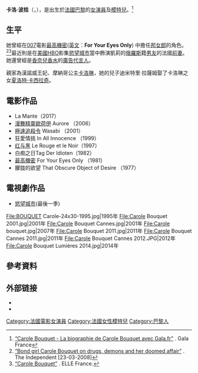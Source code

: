 {{noteTA
|T=zh-cn:卡洛·波桂;zh-hk:嘉露·寶潔;zh-sg:嘉露·宝洁;zh-tw:卡洛·波桂;
|1=zh-cn:卡洛;zh-hk:嘉露;zh-sg:嘉露;zh-tw:卡洛;
|2=zh-cn:波桂;zh-hk:寶潔;zh-sg:宝洁;zh-tw:波桂;
|G1=Show
|G2=James Bond
|G3=Movie
}}
{{藝人
| 姓名     = 卡洛·波桂
| 類型     = 女演員
| 圖片     = Carole Bouquet 2013.jpg
| 圖片尺寸 = 250px
| 圖片簡介 = 
| 原名     =  
| 外文名   = Carole Bouquet 
| 外文     = 法文
| 羅馬拼音 = 
| 英文名   = 
| 綽號     = 
| 其他藝名 = 
| 國籍     = {{FRA}}
| 民族     = 
| 籍貫     = 
| 出生日期 = {{birth date and age|1957|8|18}}
| 出生地點 = {{FRA}}[[上塞納省|上塞納省]][[塞納河畔訥伊|塞納河畔訥伊]]
| 生肖     = 
| 星座     = 
| 逝世日期 = 
| 逝世地點 = 
| 職業     = [[演員|演員]]、[[模特兒|模特兒]]
| 語言     = 
| 教育程度 = 
| 宗教信仰 = 
| 配偶     = {{marriage|Jacques Liebowitch|1992|1996|reason=离婚}}
| 父母     = 
| 兒女     = Dimitri Rassam<br>Louis Giacobetti
| relatives = [[夏洛特·卡西拉奇|夏洛特·卡西拉奇]]（媳婦）
| 音樂類型 = 
| 演奏樂器 = 
| 出身地   = 
| 出道作   = 
| 出道日期 = 
| 代表作   = 《[[鐵金剛勇破海龍幫|鐵金剛勇破海龍幫]]》
| 活躍年代 = 1977年至今
| 唱片公司 = 
| 經紀公司 = 
| 網站     = 
| 相關團體 = 
| 獎項     = 
| IMDb    = 0000962
}}
'''卡洛·波桂'''（{{lang-fr|'''Carole Bouquet'''}}，{{bd|1957年|8月18日|catIdx=Bouquet, Carole}}），是出生於[[法國|法國]][[巴黎|巴黎]]的[[女演員|女演員]]及[[模特兒|模特兒]]。<ref>[https://www.gala.fr/stars_et_gotha/carole_bouquet “Carole Bouquet - La biographie de Carole Bouquet avec Gala.fr”] {{Wayback|url=https://www.gala.fr/stars_et_gotha/carole_bouquet |date=20190426152523 }}. Gala France</ref>

==生平==
她曾經在[[007|007]]電影[[最高機密|最高機密]]([[英文|英文]]：'''For Your Eyes Only''') 中擔任[[邦女郎|邦女郎]]的角色。<ref>[https://www.independent.co.uk/extras/sunday-review/features/bond-girl-carole-bouquet-on-drugs-demons-and-her-doomed-affair-798723.html “Bond girl Carole Bouquet on drugs, demons and her doomed affair”] {{Wayback|url=https://www.independent.co.uk/extras/sunday-review/features/bond-girl-carole-bouquet-on-drugs-demons-and-her-doomed-affair-798723.html |date=20190811195949 }}. The Independent [23-03-2008]</ref><ref>[http://www.elle.fr/Personnalites/Carole-Bouquet “Carole Bouquet”] {{Wayback|url=http://www.elle.fr/Personnalites/Carole-Bouquet |date=20190421220450 }}. ELLE France.</ref>最近則是在[[美國|美國]][[HBO|HBO]]影集[[慾望城市|慾望城市]]當中飾演凱莉的[[俄羅斯|俄羅斯]]籍[[男友|男友]]的法國[[前妻|前妻]]。她還曾經是[[香奈兒|香奈兒]][[香水|香水]]的[[廣告代言人|廣告代言人]]。

親家為漢諾威王妃、摩納哥公主[[卡洛琳_(漢諾威王妃)|卡洛琳]]，她的兒子迪米特里·拉薩姆娶了卡洛琳之女[[夏洛特·卡西拉奇|夏洛特·卡西拉奇]]。

== 電影作品 ==
* La Mante（2017） 
* [[漫舞精靈歐荷伊|漫舞精靈歐荷伊]] Aurore （2006） 
* [[極速追殺令|極速追殺令]] Wasabi （2001） 
* 狂愛情挑 In All Innocence （1999） 
* [[红与黑|红与黑]] Le Rouge et le Noir（1997） 
* 白痴之日Tag Der Idioten﻿（1982） 
* [[最高機密_(鐵金剛電影系列)|最高機密]] For Your Eyes Only （1981） 
* 朦胧的欲望 That Obscure Object of Desire （1977）

== 電視劇作品 ==
* [[慾望城市|慾望城市]](最後一季)

<gallery>
File:BOUQUET Carole-24x30-1995.jpg|1995年
File:Carole Bouquet 2001.jpg|2001年
File:Carole Bouquet Cannes.jpg|2001年
File:Carole bouquet.jpg|2007年
File:Carole Bouquet 2011.jpg|2011年
File:Carole Bouquet Cannes 2011.jpg|2011年
File:Carole Bouquet Cannes 2012.JPG|2012年
File:Carole Bouquet Lumières 2014.jpg|2014年
</gallery>
== 參考資料 ==
{{reflist}}

==外部链接==
{{Commons category}}
* {{IMDb name}}
* {{AllMovie name}}

{{Authority control}}
{{凱薩獎最佳女主角獎}}
{{香奈儿}}
{{Authority control}}

{{DEFAULTSORT:Bouquet, Carole}}
[[Category:法國電影女演員|Category:法國電影女演員]]
[[Category:法國女性模特兒|Category:法國女性模特兒]]
[[Category:巴黎人|Category:巴黎人]]